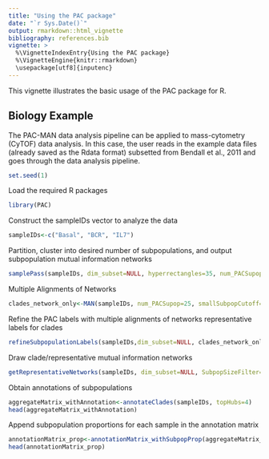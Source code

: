 ```yaml
---
title: "Using the PAC package"
date: "`r Sys.Date()`"
output: rmarkdown::html_vignette
bibliography: references.bib
vignette: >
  %\VignetteIndexEntry{Using the PAC package}
  %\VignetteEngine{knitr::rmarkdown}
  \usepackage[utf8]{inputenc}
---
```


This vignette illustrates the basic usage of the PAC package for R. 

Biology Example
---------------------------

The PAC-MAN data analysis pipeline can be applied to mass-cytometry (CyTOF) data analysis. In this case, the user reads in the example data files (already saved as the Rdata format) subsetted from Bendall et al., 2011 and goes through the data analysis pipeline.

```r
set.seed(1)
```

Load the required R packages

```r

library(PAC)


```

Construct the sampleIDs vector to analyze the data

```r
sampleIDs<-c("Basal", "BCR", "IL7")

```

Partition, cluster into desired number of subpopulations, and output subpopulation mutual information networks

```r
samplePass(sampleIDs, dim_subset=NULL, hyperrectangles=35, num_PACSupop=25, num_networkEdge=25, max.iter=50)
```

Multiple Alignments of Networks

```r

clades_network_only<-MAN(sampleIDs, num_PACSupop=25, smallSubpopCutoff=100, k_clades=5)

```

Refine the PAC labels with multiple alignments of networks representative labels for clades

```r
refineSubpopulationLabels(sampleIDs,dim_subset=NULL, clades_network_only, expressionGroupClamp=5)
```

Draw clade/representative mutual information networks

```r
getRepresentativeNetworks(sampleIDs, dim_subset=NULL, SubpopSizeFilter=200, num_networkEdge=25)
```

Obtain annotations of subpopulations

```r
aggregateMatrix_withAnnotation<-annotateClades(sampleIDs, topHubs=4)
head(aggregateMatrix_withAnnotation)

```


Append subpopulation proportions for each sample in the annotation matrix

```r
annotationMatrix_prop<-annotationMatrix_withSubpopProp(aggregateMatrix_withAnnotation)
head(annotationMatrix_prop)
```




